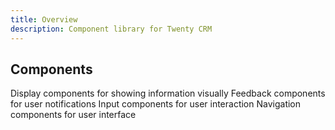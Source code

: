 ```yaml
---
title: Overview
description: Component library for Twenty CRM
---
```


## Components

<CardGroup cols={2}>
  <Card title="Display" icon="eye" href="/twenty-ui/display" img="/images/user-guide/views/filter.png">
    Display components for showing information visually
  </Card>

  <Card title="Feedback" icon="comment" href="/twenty-ui/progress-bar" img="/images/user-guide/fields/field.png">
    Feedback components for user notifications
  </Card>

  <Card title="Input" icon="keyboard" href="/twenty-ui/input" img="/images/user-guide/tips/light-bulb.png">
    Input components for user interaction
  </Card>

  <Card title="Navigation" icon="map" href="/twenty-ui/navigation" img="/images/user-guide/tasks/tasks_header.png">
    Navigation components for user interface
  </Card>
</CardGroup>

